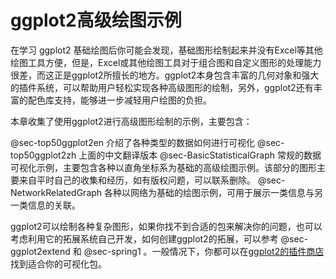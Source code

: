 # ggplot2高级绘图示例 {#sec-plotex}

在学习 ggplot2 基础绘图后你可能会发现，基础图形绘制起来并没有Excel等其他绘图工具方便，但是，Excel或其他绘图工具对于组合图和自定义图形的处理能力很差，而这正是ggplot2所擅长的地方。ggplot2本身包含丰富的几何对象和强大的插件系统，可以帮助用户轻松实现各种高级图形的绘制，另外，ggplot2还有丰富的配色库支持，能够进一步减轻用户绘图的负担。

本章收集了使用ggplot2进行高级图形绘制的示例，主要包含：

@sec-top50ggplot2en 介绍了各种类型的数据如何进行可视化
@sec-top50ggplot2zh 上面的中文翻译版本
@sec-BasicStatisticalGraph 常规的数据可视化示例，主要包含各种以直角坐标系为基础的高级绘图示例。该部分的图形主要来自平时自己的收集和经历，如有版权问题，可以联系删除。
@sec-NetworkRelatedGraph 各种以网络为基础的绘图示例，可用于展示一类信息与另一类信息的关联。

ggplot2可以绘制各种复杂图形，如果你找不到合适的包来解决你的问题，也可以考虑利用它的拓展系统自己开发，如何创建ggplot2的拓展，可以参考 @sec-ggplot2extend 和 @sec-spring1 。一般情况下，你都可以在[ggplot2的插件商店](https://exts.ggplot2.tidyverse.org/gallery/)找到适合你的可视化包。